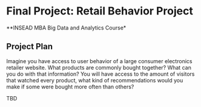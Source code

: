 
Final Project: Retail Behavior Project
========================================================

**INSEAD MBA Big Data and Analytics Course*


Project Plan 
---------------------------------------------------------
Imagine you have access to user behavior of a large consumer electronics retailer website. What products are commonly bought together? What can you do with that information? You will have access to the amount of visitors that watched every product, what kind of recommendations would you make if some were bought more often than others?

TBD


</p>

